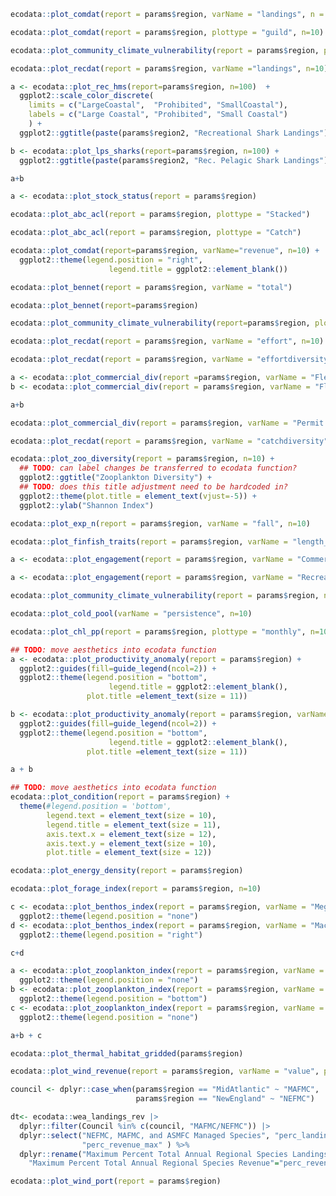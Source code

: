 
<!-- # Performance relative to fishery management objectives -->

<!-- ## Commercial & recreational landings -->

<!-- ### Indicators -->
```r
ecodata::plot_comdat(report = params$region, varName = "landings", n = 10)
```

```r
ecodata::plot_comdat(report = params$region, plottype = "guild", n=10)
```

```r
ecodata::plot_community_climate_vulnerability(report = params$region, plottype = "regionland", n=100)
```

```r
ecodata::plot_recdat(report = params$region, varName ="landings", n=10)
```

```r
a <- ecodata::plot_rec_hms(report=params$region, n=100)  +
  ggplot2::scale_color_discrete(        
    limits = c("LargeCoastal",  "Prohibited", "SmallCoastal"),         
    labels = c("Large Coastal", "Prohibited", "Small Coastal")
    ) +
  ggplot2::ggtitle(paste(params$region2, "Recreational Shark Landings"))

b <- ecodata::plot_lps_sharks(report=params$region, n=100) + 
  ggplot2::ggtitle(paste(params$region2, "Rec. Pelagic Shark Landings"))

a+b
```

<!-- ### Implications -->

```r
a <- ecodata::plot_stock_status(report = params$region)
```

```r
ecodata::plot_abc_acl(report = params$region, plottype = "Stacked")
```

```r
ecodata::plot_abc_acl(report = params$region, plottype = "Catch")
```

<!-- ## Commercial profits -->

<!-- ### Indicators -->
```r
ecodata::plot_comdat(report=params$region, varName="revenue", n=10) + 
  ggplot2::theme(legend.position = "right",
                      legend.title = ggplot2::element_blank())
```

```r
ecodata::plot_bennet(report = params$region, varName = "total")
```

```r
ecodata::plot_bennet(report=params$region)
```

```r
ecodata::plot_community_climate_vulnerability(report=params$region, plottype = "regionrev", n=100)
```

<!-- ## Recreational opportunities -->

<!-- ### Indicators -->

```r
ecodata::plot_recdat(report = params$region, varName = "effort", n=10)
```

```r
ecodata::plot_recdat(report = params$region, varName = "effortdiversity", n=10)
```

<!-- ## Stability -->

<!-- ### Indicators -->

```r
a <- ecodata::plot_commercial_div(report =params$region, varName = "Fleet count", n=100)
b <- ecodata::plot_commercial_div(report = params$region, varName = "Fleet diversity in revenue", n=100)

a+b
```

```r
ecodata::plot_commercial_div(report = params$region, varName = "Permit revenue species diversity", n=100)
```

```r
ecodata::plot_recdat(report = params$region, varName = "catchdiversity", n=10)
```

```r
ecodata::plot_zoo_diversity(report = params$region, n=10) +
  ## TODO: can label changes be transferred to ecodata function?
  ggplot2::ggtitle("Zooplankton Diversity") +
  ## TODO: does this title adjustment need to be hardcoded in? 
  ggplot2::theme(plot.title = element_text(vjust=-5)) +
  ggplot2::ylab("Shannon Index")
```

```r
ecodata::plot_exp_n(report = params$region, varName = "fall", n=10)
```

```r
ecodata::plot_finfish_traits(report = params$region, varName = "length_maturity")
```

<!-- ## Community social and climate vulnerability -->

```r
a <- ecodata::plot_engagement(report = params$region, varName = "Commercial")
```

```r
a <- ecodata::plot_engagement(report = params$region, varName = "Recreational")
```

```r
ecodata::plot_community_climate_vulnerability(report = params$region, n=100)
```

<!-- # Risks to meeting fishery management objectives -->

<!-- ## Climte and ecosystem change -->

<!-- ### Risks to managing seasonally -->

```r
ecodata::plot_cold_pool(varName = "persistence", n=10)
```

```r
ecodata::plot_chl_pp(report = params$region, plottype = "monthly", n=100) 
```

<!-- ### Risks to setting catch limits -->

```r
## TODO: move aesthetics into ecodata function
a <- ecodata::plot_productivity_anomaly(report = params$region) + 
  ggplot2::guides(fill=guide_legend(ncol=2)) + 
  ggplot2::theme(legend.position = "bottom",
                      legend.title = ggplot2::element_blank(),
                 plot.title =element_text(size = 11))

b <- ecodata::plot_productivity_anomaly(report = params$region, varName = "assessment")+ 
  ggplot2::guides(fill=guide_legend(ncol=2)) +
  ggplot2::theme(legend.position = "bottom",
                      legend.title = ggplot2::element_blank(),
                 plot.title =element_text(size = 11))

a + b
```

```r
## TODO: move aesthetics into ecodata function
ecodata::plot_condition(report = params$region) +
  theme(#legend.position = 'bottom',
        legend.text = element_text(size = 10),
        legend.title = element_text(size = 11),
        axis.text.x = element_text(size = 12),
        axis.text.y = element_text(size = 10),
        plot.title = element_text(size = 12))
```

```r
ecodata::plot_energy_density(report = params$region)
```

```r
ecodata::plot_forage_index(report = params$region, n=10)
```

```r
c <- ecodata::plot_benthos_index(report = params$region, varName = "Megabenthos", n=10) + 
  ggplot2::theme(legend.position = "none")
d <- ecodata::plot_benthos_index(report = params$region, varName = "Macrobenthos", n=10) + 
  ggplot2::theme(legend.position = "right")

c+d
```

```r
a <- ecodata::plot_zooplankton_index(report = params$region, varName = "Lgcopeall", n=10) + 
  ggplot2::theme(legend.position = "none")
b <- ecodata::plot_zooplankton_index(report = params$region, varName = "Smallcopeall", n=10) + 
  ggplot2::theme(legend.position = "bottom")
c <- ecodata::plot_zooplankton_index(report = params$region, varName = "Euph", n=10) + 
  ggplot2::theme(legend.position = "none")

a+b + c
```


```r
ecodata::plot_thermal_habitat_gridded(params$region)
```

<!-- mab-oa chunk moved to parent report -->

<!-- # Other ocean uses: offshore wind -->

```r
ecodata::plot_wind_revenue(report = params$region, varName = "value", plottype = "nofacets")
```

```r
council <- dplyr::case_when(params$region == "MidAtlantic" ~ "MAFMC",
                            params$region == "NewEngland" ~ "NEFMC")

dt<- ecodata::wea_landings_rev |> 
  dplyr::filter(Council %in% c(council, "MAFMC/NEFMC")) |>
  dplyr::select("NEFMC, MAFMC, and ASMFC Managed Species", "perc_landings_max",
                "perc_revenue_max" ) %>%
  dplyr::rename("Maximum Percent Total Annual Regional Species Landings"="perc_landings_max",
    "Maximum Percent Total Annual Regional Species Revenue"="perc_revenue_max")
```

```r
ecodata::plot_wind_port(report = params$region) 
```



